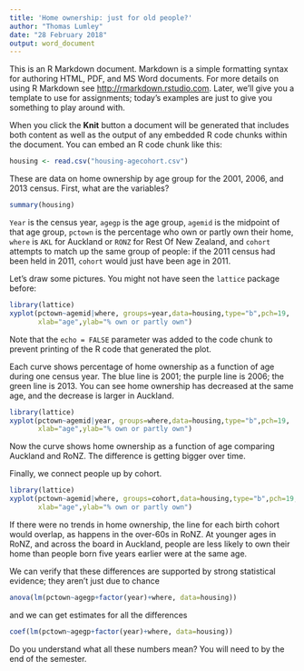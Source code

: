 ```yaml
---
title: 'Home ownership: just for old people?'
author: "Thomas Lumley"
date: "28 February 2018"
output: word_document
---
```


This is an R Markdown document. Markdown is a simple formatting syntax for authoring HTML, PDF, and MS Word documents. For more details on using R Markdown see <http://rmarkdown.rstudio.com>.  Later, we'll give you a template to use for assignments; today's examples are just to give you something to play around with.

When you click the **Knit** button a document will be generated that includes both content as well as the output of any embedded R code chunks within the document. You can embed an R code chunk like this:

```r
housing <- read.csv("housing-agecohort.csv")
```
These are data on home ownership by age group for the 2001, 2006, and 2013 census.  First, what are the variables?

```r
summary(housing)
```

`Year` is the census year, `agegp` is the age group, `agemid` is the midpoint of that age group, `pctown` is the percentage who own or partly own their home, `where` is `AKL` for Auckland or `RONZ` for Rest Of New Zealand, and `cohort` attempts to match up the same group of people: if the 2011 census had been held in 2011, `cohort` would just have been age in 2011. 


Let's draw some pictures. You might not have seen the `lattice` package before:

```r
library(lattice)
xyplot(pctown~agemid|where, groups=year,data=housing,type="b",pch=19,
       xlab="age",ylab="% own or partly own")
```

Note that the `echo = FALSE` parameter was added to the code chunk to prevent printing of the R code that generated the plot. 

Each curve shows percentage of home ownership as a function of age during one census year. The blue line is 2001; the purple line is 2006; the green line is 2013. You can see home ownership has decreased at the same age, and the decrease is larger in Auckland.

```r
library(lattice)
xyplot(pctown~agemid|year, groups=where,data=housing,type="b",pch=19,
       xlab="age",ylab="% own or partly own")
```

Now the curve shows home ownership as a function of age comparing Auckland and RoNZ.  The difference is getting bigger over time.

Finally, we connect people up by cohort. 
```r
library(lattice)
xyplot(pctown~agemid|where, groups=cohort,data=housing,type="b",pch=19,
       xlab="age",ylab="% own or partly own")
```
If there were no trends in home ownership, the line for each birth cohort would overlap, as happens in the over-60s in RoNZ. At younger ages in RoNZ, and across the board in Auckland, people are less likely to own their home than people born five years earlier were at the same age. 

We can verify that these differences are supported by strong statistical evidence; they aren't just due to chance
```r
anova(lm(pctown~agegp+factor(year)+where, data=housing))
```

and we can get estimates for all the differences
```r
coef(lm(pctown~agegp+factor(year)+where, data=housing))
```

Do you understand what all these numbers mean? You will need to by the end of the semester. 


